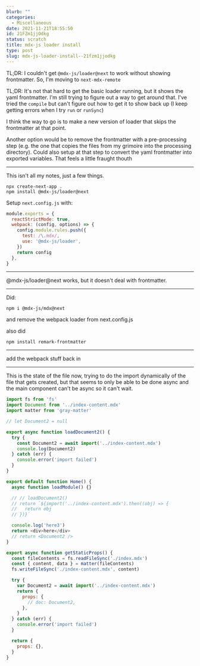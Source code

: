 ```yaml
---
blurb: ""
categories:
  - Miscellaneous
date: 2021-11-21T18:55:50
id: 21FZm1jjOdkg
status: scratch
title: mdx-js loader install
type: post
slug: mdx-js-loader-install--21fzm1jjodkg
---
```


TL;DR: I couldn't get `@mdx-js/loader@next` to work without showing frontmatter. So, I'm moving to `next-mdx-remote`


TL;DR: It's not that hard to get the basic loader running, but it shows the yaml frontmatter. I'm still trying to figure out a way to get around that. I've tried the `compile` but can't figure out how to get it to show back up (I keep getting errors when I try `run` or `runSync`)

I think the way to go is to make a new version of loader that skips the frontmatter at that point.  

Another option would be to remove the frontmatter with a pre-processing step (e.g. the one that copies the files from my grimoire into the processing directory). Could also setup at that step to convert the yaml frontmatter into exported variables. That feels a little fraught thouth

---

This isn't all my notes, just a few things. 


```
npx create-next-app .
npm install @mdx-js/loader@next
```

Setup `next.config.js` with:

```javascript
module.exports = {
  reactStrictMode: true,
  webpack: (config, options) => {
    config.module.rules.push({
      test: /\.mdx/,
      use: '@mdx-js/loader',
    })
    return config
  },
}
```


---

@mdx-js/loader@next works, but it doesn't deal with frontmatter. 

---

Did:

```
npm i @mdx-js/mdx@next
```

and remove the webpack loader from next.config.js

also did

```
npm install remark-frontmatter
```

---

add the webpack stuff back in 

---

This is the state of the file now, trying to do the import dynamically of the file that gets created, but that seems to only be able to be done async and the main component can't be async so it can't wait.


```javascript
import fs from 'fs'
import Document from '../index-content.mdx'
import matter from 'gray-matter'

// let Document2 = null

export async function loadDocument2() {
  try {
    const Document2 = await import('../index-content.mdx')
    console.log(Document2)
  } catch (err) {
    console.error('import failed')
  }
}

export default function Home() {
  async function loadModule() {}

  // // loadDocument2()
  // return `${import('../index-content.mdx').then((obj) => {
  //   return obj
  // })}`

  console.log('here3')
  return <div>here</div>
  // return <Document2 />
}

export async function getStaticProps() {
  const fileContents = fs.readFileSync('./index.mdx')
  const { content, data } = matter(fileContents)
  fs.writeFileSync('./index-content.mdx', content)

  try {
    var Document2 = await import('../index-content.mdx')
    return {
      props: {
        // doc: Document2,
      },
    }
  } catch (err) {
    console.error('import failed')
  }

  return {
    props: {},
  }
}
```




